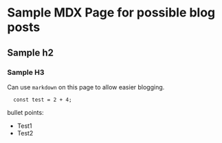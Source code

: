 
# Sample MDX Page for possible blog posts

## Sample h2

### Sample H3

Can use `markdown` on this page to allow easier blogging.

```
  const test = 2 + 4;
```

bullet points:

- Test1
- Test2

